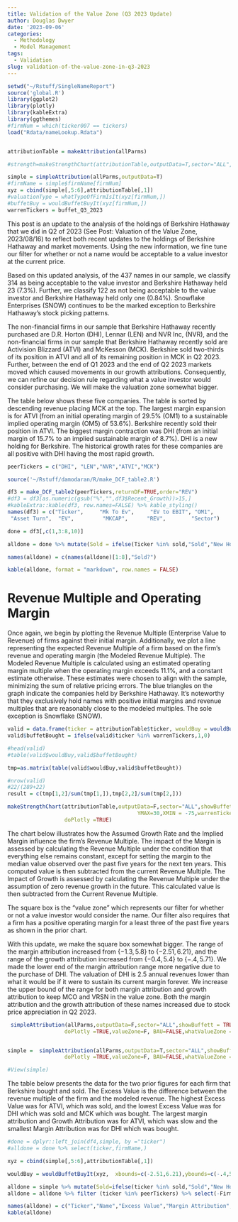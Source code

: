 ```yaml
---
title: Validation of the Value Zone (Q3 2023 Update)
author: Douglas Dwyer
date: '2023-09-06'
categories:
  - Methodology
  - Model Management
tags:
  - Validation
slug: validation-of-the-value-zone-in-q3-2023
---
```


```r
setwd("~/Rstuff/SingleNameReport")
source('global.R')
library(ggplot2)
library(plotly)
library(kableExtra)
library(ggthemes)
#firmNum = which(ticker007 == tickers)
load("Rdata/nameLookup.Rdata")


attributionTable = makeAttribution(allParms)        

#strength=makeStrengthChart(attributionTable,outputData=T,sector="ALL",showBuffett = TRUE,                                         YMAX=30,XMIN = -75,warrenTickers0 =peerTickers,holder=paste0("Peers of ",ticker007)) 

simple = simpleAttribution(allParms,outputData=T)
#firmName = simple$firmName[firmNum]
xyz = cbind(simple[,5:6],attributionTable[,1])
#valuationType = whatTypeOfFirmIsIt(xyz[firmNum,])
#buffetBuy = wouldBuffetBuyIt(xyz[firmNum,])
warrenTickers = buffet_Q3_2023
```


This post is an update to the analysis of the holdings of Berkshire Hathaway that we did in Q2 of 2023 (See Post: Valuation of the Value Zone, 2023/08/16) to reflect both recent updates to the holdings of Berkshire Hathaway and market movements.  Using the new information, we fine tune our filter for whether or not a name would be acceptable to a value investor at the current price.

Based on this updated analysis, of the 437 names in our sample, we classify 314 as being acceptable to the value investor and Berkshire Hathaway held 23 (7.3%).  Further, we classify 122 as not being acceptable to the value investor and Berkshire Hathaway held only one (0.84%).  Snowflake Enterprises (SNOW) continues to be the marked exception to Berkshire Hathaway's stock picking patterns.


The non-financial firms in our sample that Berkshire Hathaway recently purchased are D.R. Horton (DHI), Lennar (LEN) and NVR Inc, (NVR), and the non-financial firms in our sample that Berkshire Hathaway recently sold are Activision Blizzard (ATVI) and McKesson (MCK).  Berkshire sold two-thirds of its position in ATVI and all of its remaining position in MCK in Q2 2023. Further, between the end of Q1 2023 and the end of Q2 2023 markets moved which caused movements in our growth attributions. Consequently, we can refine our decision rule regarding what a value investor would consider purchasing.  We will make the valuation zone somewhat bigger.  

The table below shows these five companies. The table is sorted by descending revenue placing MCK at the top. The largest margin expansion is for ATVI (from an initial operating margin of 29.5% (OM1) to a sustainable implied operating margin (OM5) of 53.6%). Berkshire recently sold their position in ATVI. The biggest margin contraction was DHI (from an initial margin of 15.7% to an implied sustainable margin of 8.7%).  DHI is a new holding for Berkshire.  The historical growth rates for these companies are all positive with DHI having the most rapid growth. 

```r
peerTickers = c("DHI", "LEN","NVR","ATVI","MCK")

source('~/Rstuff/damodaran/R/make_DCF_table2.R')

df3 = make_DCF_table2(peerTickers,returnDF=TRUE,order="REV")
#df3 = df3[as.numeric(gsub("%","",df3$Recent_Growth))>15,]
#kableExtra::kable(df3, row.names=FALSE) %>% kable_styling()
names(df3) = c("Ticker",     "Mk To Ev",     "EV to EBIT", "OM1",        "OM5",        "G",         
 "Asset Turn",  "EV",         "MKCAP",      "REV",        "Sector")    

done = df3[,c(1,3:8,10)]

alldone = done %>% mutate(Sold = ifelse(Ticker %in% sold,"Sold","New Holding"))

names(alldone) = c(names(alldone)[1:8],"Sold?")

kable(alldone, format = "markdown", row.names = FALSE)
```





# Revenue Multiple and Operating Margin

Once again, we begin by plotting the Revenue Multiple (Enterprise Value to Revenue) of firms against their initial margin. Additionally, we plot a line representing the expected Revenue Multiple of a firm based on the firm’s revenue and operating margin (the Modeled Revenue Multiple). The Modeled Revenue Multiple is calculated using an estimated operating margin multiple when the operating margin exceeds 11.1%, and a constant estimate otherwise. These estimates were chosen to align with the sample, minimizing the sum of relative pricing errors. The blue triangles on the graph indicate the companies held by Berkshire Hathaway. It’s noteworthy that they exclusively hold names with positive initial margins and revenue multiples that are reasonably close to the modeled multiples. The sole exception is Snowflake (SNOW).


```r
valid = data.frame(ticker = attributionTable$ticker, wouldBuy = wouldBuffetBuyIt(xyz,  xbounds=c(-2.51,6.21),ybounds=c(-.4,5.71),zBound=0)$allStatisfied)
valid$buffetBought = ifelse(valid$ticker %in% warrenTickers,1,0) 

#head(valid)
#table(valid$wouldBuy,valid$buffetBought)

tmp=as.matrix(table(valid$wouldBuy,valid$buffetBought))

#nrow(valid)
#22/(289+22)
result = c(tmp[1,2]/sum(tmp[1,]),tmp[2,2]/sum(tmp[2,]))
```



```r
makeStrengthChart(attributionTable,outputData=F,sector="ALL",showBuffett = TRUE,
                                         YMAX=30,XMIN = -75,warrenTickers0 =warrenTickers,holder=paste0("Held by Berkshire Hathaway"), showAfirm="",
                  doPlotly =TRUE) 


```

The chart below illustrates how the Assumed Growth Rate and the Implied Margin influence the firm’s Revenue Multiple. The impact of the Margin is assessed by calculating the Revenue Multiple under the condition that everything else remains constant, except for setting the margin to the median value observed over the past five years for the next ten years. This computed value is then subtracted from the current Revenue Multiple. The Impact of Growth is assessed by calculating the Revenue Multiple under the assumption of zero revenue growth in the future. This calculated value is then subtracted from the Current Revenue Multiple.

The square box is the "value zone" which represents our filter for whether or not a value investor would consider the name. Our filter also requires that a firm has a positive operating margin for a least three of the past five years as shown in the prior chart.

With this update, we make the square box somewhat bigger. The range of the margin attribution increased from $\{ -1.3, 5.8 \}$ to $\{-2.51, 6.21 \}$, and the range of the growth attribution increased from $\{-0.4, 5.4\}$ to $\{-. 4, 5.71\}$.  We made the lower end of the margin attribution range more negative due to the purchase of DHI.  The valuation of DHI is 2.5 annual revenues lower than what it would be if it were to sustain its current margin forever. We increase the upper bound of the range for both margin attribution and growth attribution to keep MCO and VRSN in the value zone.  Both the margin attribution and the growth attribution of these names increased due to stock price appreciation in Q2 2023.


```r
 simpleAttribution(allParms,outputData=F,sector="ALL",showBuffett = TRUE,XMAX=25,YMAX=25,warrenTickers,holder=paste0("Held by Berkshire Hathaway"),
                  doPlotly =TRUE,valueZone=F, BAU=FALSE,whatValueZone = "2023q3") 


simple =  simpleAttribution(allParms,outputData=T,sector="ALL",showBuffett = TRUE,XMAX=25,YMAX=25,warrenTickers,holder=paste0("Held by Berkshire Hathaway"),
                  doPlotly =TRUE,valueZone=F, BAU=FALSE,whatValueZone = "2023q3") 

#View(simple)

```


The table below presents the data for the two prior figures for each firm that Berkshire bought and sold.  The Excess Value is the difference between the revenue multiple of the firm and the modeled revenue.  The highest Excess Value was for ATVI, which was sold, and the lowest Excess Value was for DHI which was sold and MCK which was bought. The largest margin attribution and Growth Attribution was for ATVI, which was slow and the smallest Margin Attribution was for DHI which was bought.

```r

#done = dplyr::left_join(df4,simple, by ="ticker")
#alldone = done %>% select(ticker,firmName,)

xyz = cbind(simple[,5:6],attributionTable[,1])

wouldBuy = wouldBuffetBuyIt(xyz,  xbounds=c(-2.51,6.21),ybounds=c(-.4,5.71),zBound=0)$allStatisfied

alldone = simple %>% mutate(Sold=ifelse(ticker %in% sold,"Sold","New Holding"))
alldone = alldone %>% filter (ticker %in% peerTickers) %>% select(-FirmNumber,-warren) 

names(alldone) = c("Ticker","Name","Excess Value","Margin Attribution", "Growth Attribution", "Sold?")
kable(alldone)
```

